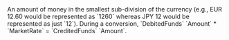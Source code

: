  

<ParamField body="Amount" type="integer">     
An amount of money in the smallest sub-division of the currency (e.g., EUR 12.60 would be represented as `1260` whereas JPY 12 would be represented as just `12`).  
During a conversion, `DebitedFunds` `Amount` * `MarketRate` = `CreditedFunds` `Amount`.  
</ParamField>